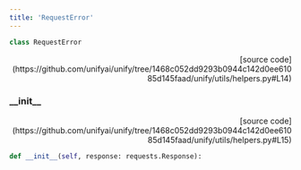 ```yaml
---
title: 'RequestError'
---
```


```python
class RequestError
```

<p align="right">[source code](https://github.com/unifyai/unify/tree/1468c052dd9293b0944c142d0ee61085d145faad/unify/utils/helpers.py#L14)</p>



### \_\_init\_\_

<p align="right">[source code](https://github.com/unifyai/unify/tree/1468c052dd9293b0944c142d0ee61085d145faad/unify/utils/helpers.py#L15)</p>

```python
def __init__(self, response: requests.Response):
```

